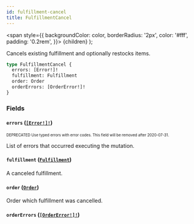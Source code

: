 ```yaml
---
id: fulfillment-cancel
title: FulfillmentCancel
---
```


<span
style={{
      backgroundColor: color,
      borderRadius: '2px',
      color: '#fff',
      padding: '0.2rem',
    }}>
{children}
</span>
);

Cancels existing fulfillment and optionally restocks items.

```graphql
type FulfillmentCancel {
  errors: [Error!]!
  fulfillment: Fulfillment
  order: Order
  orderErrors: [OrderError!]!
}
```

### Fields

#### `errors` ([`[Error!]!`](/api-reference/objects/error.mdx))

<sub><sup><Tag color="#ffba00">DEPRECATED</Tag> Use typed errors with error codes. This field will be removed after 2020-07-31.</sup></sub>

List of errors that occurred executing the mutation.

#### `fulfillment` ([`Fulfillment`](/api-reference/objects/fulfillment.mdx))

A canceled fulfillment.

#### `order` ([`Order`](/api-reference/objects/order.mdx))

Order which fulfillment was cancelled.

#### `orderErrors` ([`[OrderError!]!`](/api-reference/objects/order-error.mdx))

